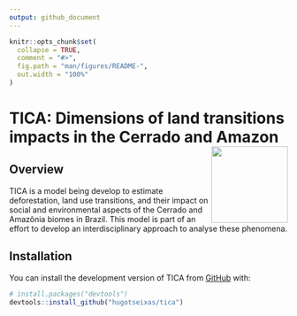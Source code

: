 ```yaml
---
output: github_document
---
```


<!-- README.md is generated from README.Rmd. Please edit that file -->

```r
knitr::opts_chunk$set(
  collapse = TRUE,
  comment = "#>",
  fig.path = "man/figures/README-",
  out.width = "100%"
)
```

# TICA: Dimensions of land transitions impacts in the Cerrado and Amazon <a href="https://hugotseixas.com/en/tica/"><img src="man/figures/logo.png" align="right" height="138" /></a>

<!-- badges: start -->
<!-- badges: end -->

## Overview

TICA is a model being develop to estimate deforestation, land use transitions, and their impact on social and environmental aspects of the Cerrado and Amazônia biomes in Brazil. This model is part of an effort to develop an interdisciplinary approach to analyse these phenomena.

## Installation

You can install the development version of TICA from [GitHub](https://github.com/) with:

``` r
# install.packages("devtools")
devtools::install_github("hugotseixas/tica")
```
